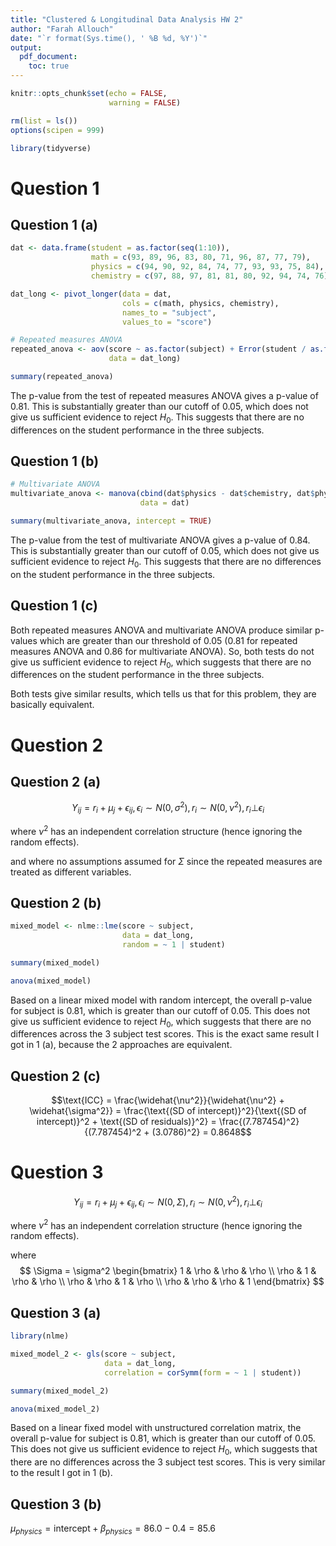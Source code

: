 ```yaml
---
title: "Clustered & Longitudinal Data Analysis HW 2"
author: "Farah Allouch"
date: "`r format(Sys.time(), ' %B %d, %Y')`"
output: 
  pdf_document:
    toc: true
---
```


```r
knitr::opts_chunk$set(echo = FALSE,
                      warning = FALSE)

rm(list = ls())
options(scipen = 999)

library(tidyverse)
```

\newpage
# Question 1
## Question 1 (a)
```r
dat <- data.frame(student = as.factor(seq(1:10)),
                  math = c(93, 89, 96, 83, 80, 71, 96, 87, 77, 79),
                  physics = c(94, 90, 92, 84, 74, 77, 93, 93, 75, 84),
                  chemistry = c(97, 88, 97, 81, 81, 80, 92, 94, 74, 76))

dat_long <- pivot_longer(data = dat,
                         cols = c(math, physics, chemistry),
                         names_to = "subject",
                         values_to = "score")

# Repeated measures ANOVA
repeated_anova <- aov(score ~ as.factor(subject) + Error(student / as.factor(subject)),
                      data = dat_long)

summary(repeated_anova)
```

The p-value from the test of repeated measures ANOVA gives a p-value of 0.81. This is substantially greater than our cutoff of 0.05, which does not give us sufficient evidence to reject $H_0$. This suggests that there are no differences on the student performance in the three subjects.

## Question 1 (b)
```r
# Multivariate ANOVA
multivariate_anova <- manova(cbind(dat$physics - dat$chemistry, dat$physics - dat$math) ~ 1, 
                             data = dat)

summary(multivariate_anova, intercept = TRUE)
```

The p-value from the test of multivariate ANOVA gives a p-value of 0.84. This is substantially greater than our cutoff of 0.05, which does not give us sufficient evidence to reject $H_0$. This suggests that there are no differences on the student performance in the three subjects.

## Question 1 (c)
Both repeated measures ANOVA and multivariate ANOVA produce similar p-values which are greater than our threshold of 0.05 (0.81 for repeated measures ANOVA and 0.86 for multivariate ANOVA). So, both tests do not give us sufficient evidence to reject $H_0$, which suggests that there are no differences on the student performance in the three subjects.

Both tests give similar results, which tells us that for this problem, they are basically equivalent.

\newpage
# Question 2 
## Question 2 (a)
$$Y_{ij} = r_i + \mu_j + \epsilon_{ij}, \epsilon_i \sim N(0, \sigma^2), r_i \sim N(0, \nu^2), r_i \bot \epsilon_i$$

where $\nu^2$ has an independent correlation structure (hence ignoring the random effects).

and where no assumptions assumed for $\Sigma$ since the repeated measures are treated as different variables.

## Question 2 (b)
```r
mixed_model <- nlme::lme(score ~ subject,
                         data = dat_long,
                         random = ~ 1 | student)

summary(mixed_model)

anova(mixed_model)
```

Based on a linear mixed model with random intercept, the overall p-value for subject is 0.81, which is greater than our cutoff of 0.05. This does not give us sufficient evidence to reject $H_0$, which suggests that there are no differences across the 3 subject test scores. This is the exact same result I got in 1 (a), because the 2 approaches are equivalent.

## Question 2 (c)
$$\text{ICC} = \frac{\widehat{\nu^2}}{\widehat{\nu^2} + \widehat{\sigma^2}} = \frac{\text{(SD of intercept)}^2}{\text{(SD of intercept)}^2 + \text{(SD of residuals)}^2} = \frac{(7.787454)^2}{(7.787454)^2 + (3.0786)^2} = 0.8648$$

\newpage
# Question 3
$$Y_{ij} = r_i + \mu_j + \epsilon_{ij}, \epsilon_i \sim N(0, \Sigma), r_i \sim N(0, \nu^2), r_i \bot \epsilon_i$$

where $\nu^2$ has an independent correlation structure (hence ignoring the random effects).

where 
$$
\Sigma = \sigma^2 \begin{bmatrix}
1 & \rho & \rho & \rho \\
\rho & 1 & \rho & \rho \\
\rho & \rho & 1 & \rho \\
\rho & \rho & \rho & 1
\end{bmatrix}
$$

## Question 3 (a)
```r
library(nlme)

mixed_model_2 <- gls(score ~ subject,
                     data = dat_long,
                     correlation = corSymm(form = ~ 1 | student))

summary(mixed_model_2)

anova(mixed_model_2)
```

Based on a linear fixed model with unstructured correlation matrix, the overall p-value for subject is 0.81, which is greater than our cutoff of 0.05. This does not give us sufficient evidence to reject $H_0$, which suggests that there are no differences across the 3 subject test scores. This is very similar to the result I got in 1 (b).

## Question 3 (b)
$\mu_{physics} = \text{intercept} + \beta_{physics} = 86.0 - 0.4 = 85.6$
